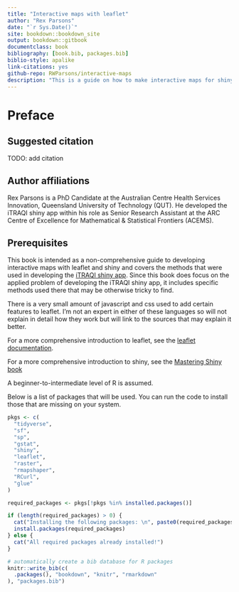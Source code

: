 ```yaml
--- 
title: "Interactive maps with leaflet"
author: "Rex Parsons"
date: "`r Sys.Date()`"
site: bookdown::bookdown_site
output: bookdown::gitbook
documentclass: book
bibliography: [book.bib, packages.bib]
biblio-style: apalike
link-citations: yes
github-repo: RWParsons/interactive-maps
description: "This is a guide on how to make interactive maps for shiny apps with leaflet. It covers the methods used to developed the iTRAQI app."
---
```



# Preface {-}


## Suggested citation {-}
TODO: add citation

## Author affiliations {-}
Rex Parsons is a PhD Candidate at the Australian Centre Health Services Innovation, Queensland University of Technology (QUT). He developed the iTRAQI shiny app within his role as Senior Research Assistant at the ARC Centre of Excellence for Mathematical & Statistical Frontiers (ACEMS).


## Prerequisites {-}

This book is intended as a non-comprehensive guide to developing interactive maps with leaflet and shiny and covers the methods that were used in developing the [iTRAQI shiny app](https://access.healthequity.link/). Since this book does focus on the applied problem of developing the iTRAQI shiny app, it includes specific methods used there that may be otherwise tricky to find.

There is a very small amount of javascript and css used to add certain features to leaflet. I'm not an expert in either of these languages so will not explain in detail how they work but will link to the sources that may explain it better.

For a more comprehensive introduction to leaflet, see the 
[leaflet documentation](https://rstudio.github.io/leaflet/).

For a more comprehensive introduction to shiny, see the 
[Mastering Shiny book](https://mastering-shiny.org/)

A beginner-to-intermediate level of R is assumed.

Below is a list of packages that will be used. You can run the code to install those that are missing on your system.

```r
pkgs <- c(
  "tidyverse",
  "sf",
  "sp",
  "gstat",
  "shiny",
  "leaflet",
  "raster",
  "rmapshaper",
  "RCurl",
  "glue"
)

required_packages <- pkgs[!pkgs %in% installed.packages()]

if (length(required_packages) > 0) {
  cat("Installing the following packages: \n", paste0(required_packages, collapse = ", "))
  install.packages(required_packages)
} else {
  cat("All required packages already installed!")
}
```



```r
# automatically create a bib database for R packages
knitr::write_bib(c(
  .packages(), "bookdown", "knitr", "rmarkdown"
), "packages.bib")
```


